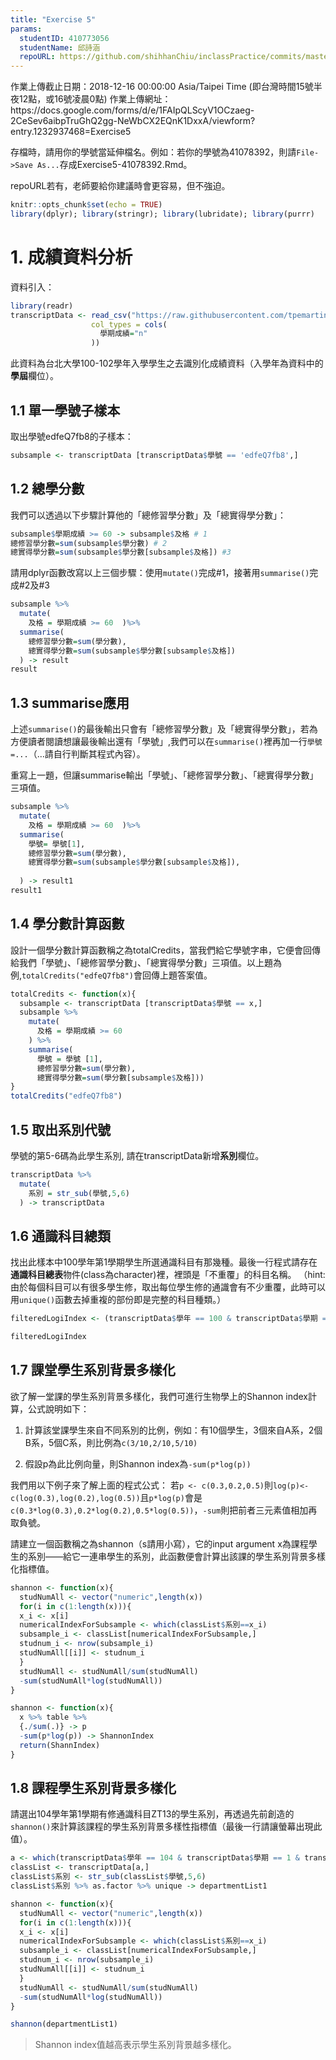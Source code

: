 ```yaml
---
title: "Exercise 5"
params:
  studentID: 410773056
  studentName: 邱詩涵
  repoURL: https://github.com/shihhanChiu/inclassPractice/commits/master
---
```

作業上傳截止日期：2018-12-16 00:00:00 Asia/Taipei Time (即台灣時間15號半夜12點，或16號凌晨0點)
作業上傳網址：https://docs.google.com/forms/d/e/1FAIpQLScyV1OCzaeg-2CeSev6aibpTruGhQ2gg-NeWbCX2EQnK1DxxA/viewform?entry.1232937468=Exercise5

存檔時，請用你的學號當延伸檔名。例如：若你的學號為41078392，則請`File->Save As...`存成Exercise5-41078392.Rmd。

repoURL若有，老師要給你建議時會更容易，但不強迫。

```r
knitr::opts_chunk$set(echo = TRUE)
library(dplyr); library(stringr); library(lubridate); library(purrr)
```

# 1. 成績資料分析

資料引入：
```r
library(readr)
transcriptData <- read_csv("https://raw.githubusercontent.com/tpemartin/github-data/master/transcript100_102.csv",
                  col_types = cols(
                    學期成績="n"
                  ))
```

此資料為台北大學100-102學年入學學生之去識別化成績資料（入學年為資料中的**學屆**欄位）。

## 1.1 單一學號子樣本
取出學號edfeQ7fb8的子樣本：

```r
subsample <- transcriptData [transcriptData$學號 == 'edfeQ7fb8',]
```

## 1.2 總學分數
我們可以透過以下步驟計算他的「總修習學分數」及「總實得學分數」：

```r
subsample$學期成績 >= 60 -> subsample$及格 # 1
總修習學分數=sum(subsample$學分數) # 2
總實得學分數=sum(subsample$學分數[subsample$及格]) #3
```

請用dplyr函數改寫以上三個步驟：使用`mutate()`完成#1，接著用`summarise()`完成#2及#3
```r
subsample %>%
  mutate(
    及格 = 學期成績 >= 60  )%>%
  summarise(
    總修習學分數=sum(學分數),
    總實得學分數=sum(subsample$學分數[subsample$及格])
  ) -> result
result

```

## 1.3 summarise應用

上述`summarise()`的最後輸出只會有「總修習學分數」及「總實得學分數」，若為方便讀者閱讀想讓最後輸出還有「學號」,我們可以在`summarise()`裡再加一行`學號=...`（...請自行判斷其程式內容）。

重寫上一題，但讓summarise輸出「學號」、「總修習學分數」、「總實得學分數」三項值。

```r
subsample %>%
  mutate(
    及格 = 學期成績 >= 60  )%>%
  summarise(
    學號= 學號[1],
    總修習學分數=sum(學分數),
    總實得學分數=sum(subsample$學分數[subsample$及格]),
    
  ) -> result1
result1
```

## 1.4 學分數計算函數

設計一個學分數計算函數稱之為totalCredits，當我們給它學號字串，它便會回傳給我們「學號」、「總修習學分數」、「總實得學分數」三項值。以上題為例,`totalCredits("edfeQ7fb8")`會回傳上題答案值。

```r
totalCredits <- function(x){
  subsample <- transcriptData [transcriptData$學號 == x,]
  subsample %>%
    mutate(
      及格 = 學期成績 >= 60
    ) %>%
    summarise(
      學號 = 學號 [1],
      總修習學分數=sum(學分數),
      總實得學分數=sum(學分數[subsample$及格]))
}
totalCredits("edfeQ7fb8")
```


## 1.5 取出系別代號

學號的第5-6碼為此學生系別, 請在transcriptData新增**系別**欄位。
```r
transcriptData %>%
  mutate(
    系別 = str_sub(學號,5,6)
  ) -> transcriptData
```


## 1.6 通識科目總類

找出此樣本中100學年第1學期學生所選通識科目有那幾種。最後一行程式請存在**通識科目總表**物件(class為character)裡，裡頭是「不重覆」的科目名稱。
（hint: 由於每個科目可以有很多學生修，取出每位學生修的通識會有不少重覆，此時可以用`unique()`函數去掉重複的部份即是完整的科目種類。）
```r
filteredLogiIndex <- (transcriptData$學年 == 100 & transcriptData$學期 == 1 & transcriptData$`必選修類別（必∕選∕通）`== '通 ' )

filteredLogiIndex
```

## 1.7 課堂學生系別背景多樣化

欲了解一堂課的學生系別背景多樣化，我們可進行生物學上的Shannon index計算，公式說明如下：

  1. 計算該堂課學生來自不同系別的比例，例如：有10個學生，3個來自A系，2個B系，5個C系，則比例為`c(3/10,2/10,5/10)`
  
  2. 假設p為此比例向量，則Shannon index為`-sum(p*log(p))`
  
我們用以下例子來了解上面的程式公式： 若`p <- c(0.3,0.2,0.5)`則`log(p)<-c(log(0.3),log(0.2),log(0.5))`且`p*log(p)`會是`c(0.3*log(0.3),0.2*log(0.2),0.5*log(0.5))`，`-sum`則把前者三元素值相加再取負號。

請建立一個函數稱之為shannon（s請用小寫），它的input argument x為課程學生的系別——給它一連串學生的系別，此函數便會計算出該課的學生系別背景多樣化指標值。
  
  
```r

shannon <- function(x){
  studNumAll <- vector("numeric",length(x))
  for(i in c(1:length(x))){
  x_i <- x[i]
  numericalIndexForSubsample <- which(classList$系別==x_i)
  subsample_i <- classList[numericalIndexForSubsample,]
  studnum_i <- nrow(subsample_i)
  studNumAll[[i]] <- studnum_i
  }
  studNumAll <- studNumAll/sum(studNumAll)
  -sum(studNumAll*log(studNumAll))
}

shannon <- function(x){
  x %>% table %>%
  {./sum(.)} -> p
  -sum(p*log(p)) -> ShannonIndex
  return(ShannIndex)
}
```


## 1.8 課程學生系別背景多樣化

請選出104學年第1學期有修通識科目ZT13的學生系別，再透過先前創造的`shannon()`來計算該課程的學生系別背景多樣性指標值（最後一行請讓螢幕出現此值）。
```r
a <- which(transcriptData$學年 == 104 & transcriptData$學期 == 1 & transcriptData$科目名稱 == 'ZT13')
classList <- transcriptData[a,]
classList$系別 <- str_sub(classList$學號,5,6)
classList$系別 %>% as.factor %>% unique -> departmentList1

shannon <- function(x){
  studNumAll <- vector("numeric",length(x))
  for(i in c(1:length(x))){
  x_i <- x[i]
  numericalIndexForSubsample <- which(classList$系別==x_i)
  subsample_i <- classList[numericalIndexForSubsample,]
  studnum_i <- nrow(subsample_i)
  studNumAll[[i]] <- studnum_i
  }
  studNumAll <- studNumAll/sum(studNumAll)
  -sum(studNumAll*log(studNumAll))
}

shannon(departmentList1)


```

> Shannon index值越高表示學生系別背景越多樣化。
